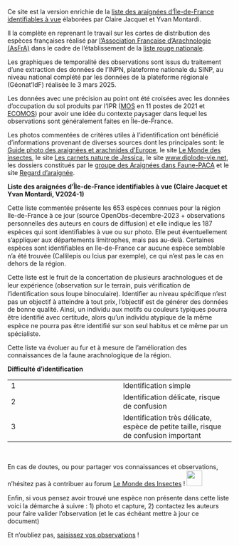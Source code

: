 Ce site est la version enrichie de la [liste des araignées d'Île-de-France identifiables à vue](https://geonature.arb-idf.fr/node/256) élaborées par Claire Jacquet et Yvan Montardi.

Il la complète en reprenant le travail sur les cartes de distribution des espèces françaises réalisé par [l'Association Française d'Arachnologie (AsFrA)](https://asfra.fr/Site/Main_public.html) dans le cadre de l'établissement de la [liste rouge nationale](https://inpn.mnhn.fr/docs/LR_FCE/Liste_rouge_araignees_metropole_2023_fascicule.pdf).

Les graphiques de temporalité des observations sont issus du traitement d'une extraction des données de l'INPN, plateforme nationale du SINP, au niveau national complété par les données de la plateforme régionale (Géonat'IdF) réalisée le 3 mars 2025.

Les données avec une précision au point ont été croisées avec les données d'occupation du sol produits par l'IPR ([MOS](https://www.institutparisregion.fr/nos-travaux/publications/occupation-du-sol-en-ile-de-france-2021/) en 11 postes de 2021 et [ECOMOS](data-iau-idf.opendata.arcgis.com/datasets/7605369b7c9f4655bd5acaa5676a4663_19)) pour avoir une idée du contexte paysager dans lequel les observations sont généralement faites en Île-de-France.

Les photos commentées de critères utiles à l'identification ont bénéficié d'informations provenant de diverses sources dont les principales sont: le [Guide photo des araignées et arachnides d'Europe](https://www.delachauxetniestle.com/livre/guide-photo-des-araignees-et-arachnides-deurope-1/9782603019542), le site [Le Monde des insectes](https://www.insecte.org/forum/viewforum.php?f=42), le site [Les carnets nature de Jessica](https://jessica-joachim.com/arachnides-2/arachnides/), le site [www.diplode-vie.net](http://www.dipode-vie.net/Arachnides/Index.html), les dossiers constitués par le [groupe des Araignées dans Faune-PACA](https://www.faune-paca.org/index.php?m_id=20109) et le site [Regard d'araignée](https://araignee-sauteuse.fr/).

**Liste des araignées d'Île-de-France identifiables à vue (Claire Jacquet et Yvan Montardi, V2024-1)**

Cette liste commentée présente les 653 espèces connues pour la région Ile-de-France à ce jour (source OpenObs-decembre-2023 + observations personnelles des auteurs en cours de diﬀusion) et elle indique les 187 espèces qui sont identiﬁables à vue ou sur photo. Elle peut éventuellement s’appliquer aux départements limitrophes, mais pas au-delà. Certaines espèces sont identiﬁables en Ile-de-France car aucune espèce semblable n’a été trouvée (Callilepis ou Icius par exemple), ce qui n’est pas le cas en dehors de la région.

Cette liste est le fruit de la concertation de plusieurs arachnologues et de leur expérience (observation sur le terrain, puis vériﬁcation de l’identiﬁcation sous loupe binoculaire). Identiﬁer au niveau spéciﬁque n’est pas un objectif à atteindre à tout prix, l’objectif est de générer des données de bonne qualité. Ainsi, un individu aux motifs ou couleurs typiques pourra être identiﬁé avec certitude, alors qu’un individu atypique de la même espèce ne pourra pas être identiﬁé sur son seul habitus et ce même par un spécialiste.

Cette liste va évoluer au fur et à mesure de l’amélioration des connaissances de la faune arachnologique de la région.

**Difficulté d'identification**

|  |  |
|------------------------------------|------------------------------------|
| 1 | Identification simple |
| 2 | Identification délicate, risque de confusion |
| 3 | Identification très délicate, espèce de petite taille, risque de confusion important |

<br>

En cas de doutes, ou pour partager vos connaissances et observations, n'hésitez pas à contribuer au forum [Le Monde des Insectes](https://www.insecte.org/forum/viewforum.php?f=42) ! ![](www/media/lmdi.png){width="35"}

Enﬁn, si vous pensez avoir trouvé une espèce non présente dans cette liste voici la démarche à suivre : 1) photo et capture, 2) contactez les auteurs pour faire valider l’observation (et le cas échéant mettre à jour ce document)

Et n'oubliez pas, [saisissez vos observations](https://geonature.arb-idf.fr/groupe/observatoire-des-araignees) !
